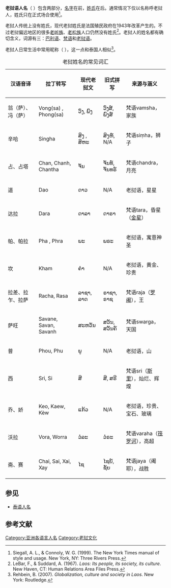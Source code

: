 {{Infobox naming custom
|Title = 老挝语人名
|Language = [[老挝语|老挝语]]
|Condition = 现存
|Influenced = 梵语人名
|Components = [[名字|名字]] + [[姓氏|姓氏]]
|OtherComponent = 昵称
|CompInstruction = 老挝人常用昵称。
|Example = [[坎代·西潘敦|坎代·西潘敦]]
|ExampleNativeLanguage = Khamtai Siphandon
|Instruction = 坎代是名字，西潘敦是姓氏。
|NamingChildren = 子女承父姓
|MarriageEffect = 传统上已婚女子[[从夫姓|从夫姓]]
}}
'''老挝语人名'''（{{lang-lo|ຊື່}} {{IPA-lo|sɯː|}}）包含两部分，[[名字|名字]]在前，[[姓氏|姓氏]]在后。通常情况下仅以名称呼老挝人，姓氏只在正式场合使用<ref>Siegall, A. L., & Connoly, W. G. (1999). The New York Times manual of style and usage. New York, NY: Three Rivers Press.</ref>。

老挝人传统上没有姓氏，现代老挝姓氏是法国殖民政府在1943年改革产生的。不过老挝偏远地区的很多[[老听族|老听族]]、[[老松族|老松族]]人口仍然没有姓氏<ref>LeBar, F., & Suddard, A. (1967). ''Laos: Its people, its society, its culture''. New Haven, CT: Human Relations Area Files Press.</ref>。老挝人的姓名都有确切含义，词源有三：[[巴利语|巴利语]]、[[梵语|梵语]]和[[老挝语|老挝语]]。

老挝人日常生活中常用昵称（{{lang-lo|ຊື່ຫຼິ້ນ}} {{IPA-lo|sɯː lin|}}），这一点和泰国人相似<ref>Rehbein, B. (2007). ''Globalization, culture and society in Laos''. New York: Routledge.</ref>。

{| class="wikitable"
|+ 老挝姓名的常见词汇
!汉语音译!!拉丁转写!!现代老挝文!!旧式拼写!!来源与涵义
|-
| 翁（萨）、冯（萨）
| Vong(sa) {{IPA|wóŋ|}}, Phong(sa) {{IPA|[pʰóŋ]}}
| ວົງ, ພົງ
| ວົງສ໌, ພົງສ໌
| 梵语vamsha，家族
|-
| 辛哈
| Singha
| ສິງ {{IPA|sǐŋ|}}, ສິຫະ {{IPA|[sǐː háʔ]}} 
| ສິງຫ໌, N/A
| 梵语siṃha，狮子
|-
| 占、占塔
| Chan, Chanh, Chantha {{IPA|[càn]}}
| ຈັນ
| ຈັນທ໌, ຈັນທຣ໌
| 梵语chandra，月亮
|-
| 道
| Dao
| ດາວ
| N/A
| 老挝语，星星
|-
| 达拉
| Dara {{IPA|[daː ráː], [daː láː]}}
| ດາລາ 
| ດາຣາ
| 梵语tara，昏星（[[金星|金星]]）
|-
| 帕、帕拉
| Pha {{IPA|pʰāʔ|}}, Phra {{IPA|[pʰrāʔ]}}
| ພະ
| ພຣະ
| 老挝语，寓意神圣
|-
| 坎
| Kham
| ຄຳ {{IPA|[kʰám]}}
| N/A
| 老挝语，黄金、珍贵
|-
| 拉差、拉乍、拉萨
| Racha, Rasa {{IPA|[ráː sáː], [láː sáː]}}
| ລາຊາ, ລາດ
| ຣາຊາ, ຣາຊ
| 梵语raja（[[罗阇|罗阇]]），王
|-
| 萨旺
| Savane, Savan, Savanh {{IPA|sáʔ wǎn|}}
| ສະຫວັນ
| ສວັນ, ສວັນຄ໌
| 梵语swarga，天国
|-
| 普
| Phou, Phu {{IPA|[pʰúː]}}
| ພູ
| N/A
| 老挝语，山
|-
| 西
| Sri, Si {{IPA|[sǐː]}}  
| ສີ
| ສີ, ສຣີ  
| 梵语sri（[[斯里|斯里]]），灿烂、辉煌
|-
| 乔、娇
| Keo, Kaew, Kèw {{IPA|[kɛ̂ːw]}}
| ແກ້ວ
| N/A
| 老挝语，珍贵、宝石、玻璃
|-
| 沃拉
| Vora, Worra {{IPA|[vɔː rāʔ]}}
| ວໍລະ
| ວໍຣະ
| 梵语varaha（[[筏罗诃|筏罗诃]]），高超
|-
| 斋、赛
| Chai, Sai, Xai, Xay {{IPA|sái|}}
| ໄຊ
| ໄຊຍ໌, ຊັຍ
| 梵语jaya（阇耶），战胜
|}

== 参见 ==
* [[泰语人名|泰语人名]]

==参考文献==
{{Reflist}}

{{人名}}

{{DEFAULTSORT:Lao Name}}
[[Category:亚洲各语言人名|Category:亚洲各语言人名]]
[[Category:老挝文化|Category:老挝文化]]